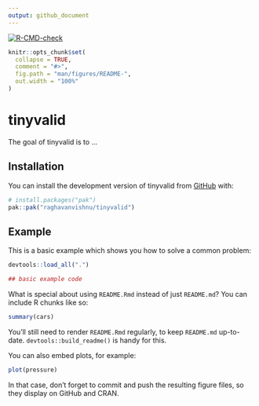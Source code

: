 ```yaml
---
output: github_document
---
```

<!-- badges: start -->
[![R-CMD-check](https://github.com/raghavanvishnu/tinyvalid/actions/workflows/R-CMD-check.yaml/badge.svg)](https://github.com/raghavanvishnu/tinyvalid/actions/workflows/R-CMD-check.yaml)
<!-- badges: end -->

<!-- README.md is generated from README.Rmd. Please edit that file -->

```r
knitr::opts_chunk$set(
  collapse = TRUE,
  comment = "#>",
  fig.path = "man/figures/README-",
  out.width = "100%"
)
```

# tinyvalid

<!-- badges: start -->
<!-- badges: end -->

The goal of tinyvalid is to ...

## Installation

You can install the development version of tinyvalid from [GitHub](https://github.com/) with:

``` r
# install.packages("pak")
pak::pak("raghavanvishnu/tinyvalid")
```

## Example

This is a basic example which shows you how to solve a common problem:

```r
devtools::load_all(".")

## basic example code
```

What is special about using `README.Rmd` instead of just `README.md`? You can include R chunks like so:

```r
summary(cars)
```

You'll still need to render `README.Rmd` regularly, to keep `README.md` up-to-date. `devtools::build_readme()` is handy for this.

You can also embed plots, for example:

```r
plot(pressure)
```

In that case, don't forget to commit and push the resulting figure files, so they display on GitHub and CRAN.
